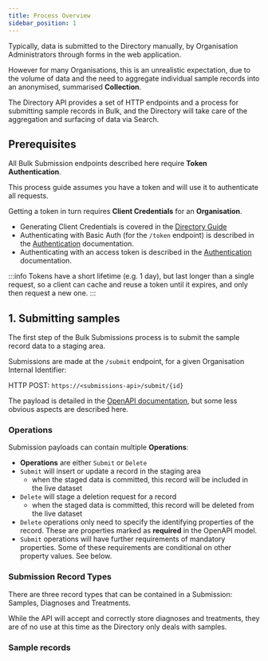 ```yaml
---
title: Process Overview
sidebar_position: 1
---
```



Typically, data is submitted to the Directory manually, by Organisation Administrators through forms in the web application.

However for many Organisations, this is an unrealistic expectation,
due to the volume of data and the need to aggregate individual sample records into an anonymised, summarised **Collection**.

The Directory API provides a set of HTTP endpoints and a process for submitting sample records in Bulk,
and the Directory will take care of the aggregation and surfacing of data via Search.

<TOCInline toc={toc} />

## Prerequisites

All Bulk Submission endpoints described here require **Token Authentication**.

This process guide assumes you have a token and will use it to authenticate all requests.

Getting a token in turn requires **Client Credentials** for an **Organisation**.

- Generating Client Credentials is covered in the [Directory Guide](directory/bulk-submissions/api-credentials)
- Authenticating with Basic Auth (for the `/token` endpoint) is described in the [Authentication](../getting-started/authentication) documentation.
- Authenticating with an access token is described in the [Authentication](../getting-started/authentication) documentation.

:::info
Tokens have a short lifetime (e.g. 1 day), but last longer than a single
request, so a client can cache and reuse a token until it expires, and only
then request a new one.
:::

## 1. Submitting samples

The first step of the Bulk Submissions process is to submit the sample record data to a staging area.

Submissions are made at the `/submit` endpoint, for a given Organisation Internal Identifier:

HTTP POST: `https://<submissions-api>/submit/{id}`

The payload is detailed in the [OpenAPI documentation](https://submissions.biobankinguk.org/),
but some less obvious aspects are described here.

### Operations

Submission payloads can contain multiple **Operations**:

- **Operations** are either `Submit` or `Delete`
- `Submit` will insert or update a record in the staging area
  - when the staged data is committed, this record will be included in the live dataset
- `Delete` will stage a deletion request for a record
  - when the staged data is committed, this record will be deleted from the live dataset
- `Delete` operations only need to specify the identifying properties of the record.
  These are properties marked as **required** in the OpenAPI model.
- `Submit` operations will have further requirements of mandatory properties.
  Some of these requirements are conditional on other property values. See below.

### Submission Record Types

There are three record types that can be contained in a Submission: Samples, Diagnoses and Treatments.

While the API will accept and correctly store diagnoses and treatments,
they are of no use at this time as the Directory only deals with samples.

### Sample records
